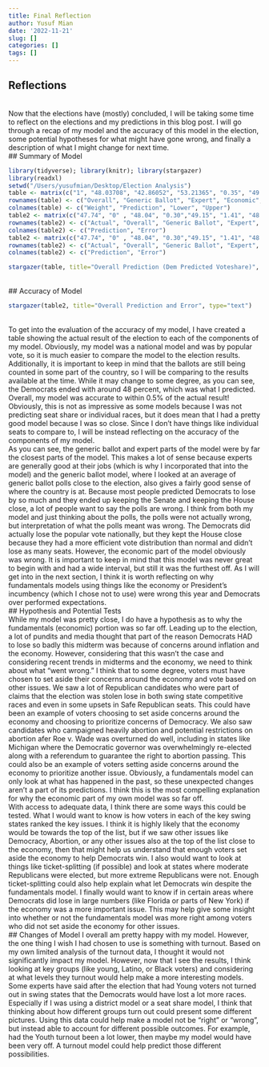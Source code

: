 ```yaml
---
title: Final Reflection
author: Yusuf Mian
date: '2022-11-21'
slug: []
categories: []
tags: []
---
```

## Reflections
<br>
Now that the elections have (mostly) concluded, I will be taking some time to reflect on the elections and my predictions in this blog post. I will go through a recap of my model and the accuracy of this model in the election, some potential hypotheses for what might have gone wrong, and finally a description of what I might change for next time.
<br>
## Summary of Model

```r
library(tidyverse); library(knitr); library(stargazer)
library(readxl)
setwd("/Users/yusufmian/Desktop/Election Analysis")
table <- matrix(c("1", "48.03708", "42.86052", "53.21365", "0.35", "49.15375", "45.38579", "52.92172", "0.35", "48.80331", "42.38851", "55.21810", "0.2", "43.65825", "35.59525", "51.7215", "0.1",  "50.20460", "50.20460", "50.20460"), ncol=4, byrow=TRUE)
rownames(table) <- c("Overall", "Generic Ballot", "Expert", "Economic", "Cook PVI")
colnames(table) <- c("Weight", "Prediction", "Lower", "Upper")
table2 <- matrix(c("47.74", "0" , "48.04", "0.30","49.15", "1.41", "48.80", "1.06", "43.66", "4.08", "50.20", "2.46"), ncol=2, byrow=TRUE)
rownames(table2) <- c("Actual", "Overall", "Generic Ballot", "Expert", "Economic", "Cook PVI")
colnames(table2) <- c("Prediction", "Error")
table2 <- matrix(c("47.74", "0" , "48.04", "0.30","49.15", "1.41", "48.80", "1.06", "43.66", "4.08", "50.20", "2.46"), ncol=2, byrow=TRUE)
rownames(table2) <- c("Actual", "Overall", "Generic Ballot", "Expert", "Economic", "Cook PVI")
colnames(table2) <- c("Prediction", "Error")
```
```r
stargazer(table, title="Overall Prediction (Dem Predicted Voteshare)", type="text")
```
<br>
## Accuracy of Model


```r
stargazer(table2, title="Overall Prediction and Error", type="text")
```
<br>
To get into the evaluation of the accuracy of my model, I have created a table showing the actual result of the election to each of the components of my model. Obviously, my model was a national model and was by popular vote, so it is much easier to compare the model to the election results. Additionally, it is important to keep in mind that the ballots are still being counted in some part of the country, so I will be comparing to the results available at the time. While it may change to some degree, as you can see, the Democrats ended with around 48 percent, which was what I predicted. Overall, my model was accurate to within 0.5% of the actual result! Obviously, this is not as impressive as some models because I was not predicting seat share or individual races, but it does mean that I had a pretty good model because I was so close. Since I don't have things like individual seats to compare to, I will be instead reflecting on the accuracy of the components of my model.
<br>
As you can see, the generic ballot and expert parts of the model were by far the closest parts of the model. This makes a lot of sense because experts are generally good at their jobs (which is why I incorporated that into the model) and the generic ballot model, where I looked at an average of generic ballot polls close to the election, also gives a fairly good sense of where the country is at. Because most people predicted Democrats to lose by so much and they ended up keeping the Senate and keeping the House close, a lot of people want to say the polls are wrong. I think from both my model and just thinking about the polls, the polls were not actually wrong, but interpretation of what the polls meant was wrong. The Democrats did actually lose the popular vote nationally, but they kept the House close because they had a more efficient vote distribution than normal and didn't lose as many seats. However, the economic part of the model obviously was wrong. It is important to keep in mind that this model was never great to begin with and had a wide interval, but still it was the furthest off. As I will get into in the next section, I think it is worth reflecting on why fundamentals models using things like the economy or President's incumbency (which I chose not to use) were wrong this year and Democrats over performed expectations.
<br>
## Hypothesis and Potential Tests
<br>
While my model was pretty close, I do have a hypothesis as to why the fundamentals (economic) portion was so far off. Leading up to the election, a lot of pundits and media thought that part of the reason Democrats HAD to lose so badly this midterm was because of concerns around inflation and the economy. However, considering that this wasn't the case and considering recent trends in midterms and the economy, we need to think about what "went wrong." I think that to some degree, voters must have chosen to set aside their concerns around the economy and vote based on other issues. We saw a lot of Republican candidates who were part of claims that the election was stolen lose in both swing state competitive races and even in some upsets in Safe Republican seats. This could have been an example of voters choosing to set aside concerns around the economy and choosing to prioritize concerns of Democracy. We also saw candidates who campaigned heavily abortion and potential restrictions on abortion afer Roe v. Wade was overturned do well, including in states like Michigan where the Democratic governor was overwhelmingly re-elected along with a referendum to guarantee the right to abortion passing. This could also be an example of voters setting aside concerns around the economy to prioritize another issue. Obviously, a fundamentals model can only look at what has happened in the past, so these unexpected changes aren't a part of its predictions. I think this is the most compelling explanation for why the economic part of my own model was so far off.
<br>
With access to adequate data, I think there are some ways this could be tested. What I would want to know is how voters in each of the key swing states ranked the key issues. I think it is highly likely that the economy would be towards the top of the list, but if we saw other issues like Democracy, Abortion, or any other issues also at the top of the list close to the economy, then that might help us understand that enough voters set aside the economy to help Democrats win. I also would want to look at things like ticket-splitting (if possible) and look at states where moderate Republicans were elected, but more extreme Republicans were not. Enough ticket-splitting could also help explain what let Democrats win despite the fundamentals model. I finally would want to know if in certain areas where Democrats did lose in large numbers (like Florida or parts of New York) if the economy was a more important issue. This may help give some insight into whether or not the fundamentals model was more right among voters who did not set aside the economy for other issues.
<br>
## Changes of Model
I overall am pretty happy with my model. However, the one thing I wish I had chosen to use is something with turnout. Based on my own limited analysis of the turnout data, I thought it would not significantly impact my model. However, now that I see the results, I think looking at key groups (like young, Latino, or Black voters) and considering at what levels they turnout would help make a more interesting models. Some experts have said after the election that had Young voters not turned out in swing states that the Democrats would have lost a lot more races. Especially if I was using a district model or a seat share model, I think that thinking about how different groups turn out could present some different pictures. Using this data could help make a model not be "right" or "wrong", but instead able to account for different possible outcomes. For example, had the Youth turnout been a lot lower, then maybe my model would have been very off. A turnout model could help predict those different possibilities.